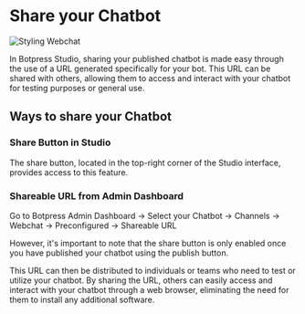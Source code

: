 # Share your Chatbot

![Styling Webchat](/docs/chatbot-sharing-cover.png)

In Botpress Studio, sharing your published chatbot is made easy through the use of a URL generated specifically for your bot. This URL can be shared with others, allowing them to access and interact with your chatbot for testing purposes or general use.

## Ways to share your Chatbot

### Share Button in Studio

The share button, located in the top-right corner of the Studio interface, provides access to this feature.

### Shareable URL from Admin Dashboard

Go to Botpress Admin Dashboard -> Select your Chatbot -> Channels -> Webchat -> Preconfigured -> Shareable URL

However, it's important to note that the share button is only enabled once you have published your chatbot using the publish button.

This URL can then be distributed to individuals or teams who need to test or utilize your chatbot. By sharing the URL, others can easily access and interact with your chatbot through a web browser, eliminating the need for them to install any additional software.
